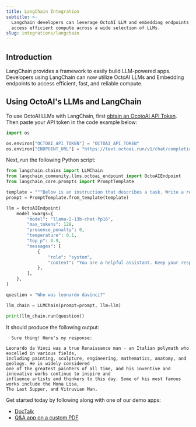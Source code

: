 ```yaml
---
title: LangChain Integration
subtitle: >-
  Langchain developers can leverage OctoAI LLM and embedding endpoints to easily
  access efficient compute across a wide selection of LLMs.
slug: integrations/langchain
---
```


## Introduction
LangChain provides a framework to easily build LLM-powered apps. Developers using LangChain can now utilize OctoAI LLMs and Embedding endpoints
to access efficient, fast, and  reliable compute. 


## Using OctoAI's LLMs and LangChain
To use OctoAI LLMs with LangChain, first [obtain an OcotoAI API Token](../getting-started/how-to-create-an-octoai-access-token.mdx). 
Then paste your API token in the code example below:

```python
import os

os.environ["OCTOAI_API_TOKEN"] = "OCTOAI_API_TOKEN"
os.environ["ENDPOINT_URL"] = "https://text.octoai.run/v1/chat/completions"
```
Next, run the following Python script:
```python
from langchain.chains import LLMChain
from langchain_community.llms.octoai_endpoint import OctoAIEndpoint
from langchain_core.prompts import PromptTemplate

template = """Below is an instruction that describes a task. Write a response that appropriately completes the request.\n Instruction:\n{question}\n Response: """
prompt = PromptTemplate.from_template(template)

llm = OctoAIEndpoint(
    model_kwargs={
        "model": "llama-2-13b-chat-fp16",
        "max_tokens": 128,
        "presence_penalty": 0,
        "temperature": 0.1,
        "top_p": 0.9,
        "messages": [
            {
                "role": "system",
                "content": "You are a helpful assistant. Keep your responses limited to one short paragraph if possible.",
            },
        ],
    },
)

question = "Who was leonardo davinci?"

llm_chain = LLMChain(prompt=prompt, llm=llm)

print(llm_chain.run(question))
```

It should produce the following output:
```
  Sure thing! Here's my response:

Leonardo da Vinci was a true Renaissance man - an Italian polymath who excelled in various fields, 
including painting, sculpture, engineering, mathematics, anatomy, and geology. He is widely considered 
one of the greatest painters of all time, and his inventive and innovative works continue to inspire and 
influence artists and thinkers to this day. Some of his most famous works include the Mona Lisa, 
The Last Supper, and Vitruvian Man. 
```
Get started today by following along with one of our demo apps:
- [DocTalk](https://octo.ai/demos/doctalk/)
- [Q&A app on a custom PDF](https://octo.ai/demos/q-a-on-custom-pdf/)

